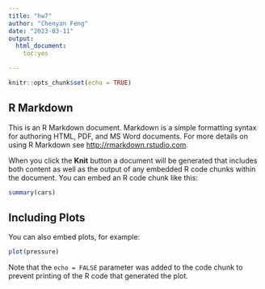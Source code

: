 ---
title: "hw7"
author: "Chenyan Feng"
date: "2023-03-11"
output: 
  html_document:
    toc:yes

---

```{r setup, include=FALSE}
knitr::opts_chunk$set(echo = TRUE)
```

## R Markdown

This is an R Markdown document. Markdown is a simple formatting syntax for authoring HTML, PDF, and MS Word documents. For more details on using R Markdown see <http://rmarkdown.rstudio.com>.

When you click the **Knit** button a document will be generated that includes both content as well as the output of any embedded R code chunks within the document. You can embed an R code chunk like this:

```{r cars}
summary(cars)
```

## Including Plots

You can also embed plots, for example:

```{r pressure, echo=FALSE, warning= FALSE}
plot(pressure)
```

Note that the `echo = FALSE` parameter was added to the code chunk to prevent printing of the R code that generated the plot.
